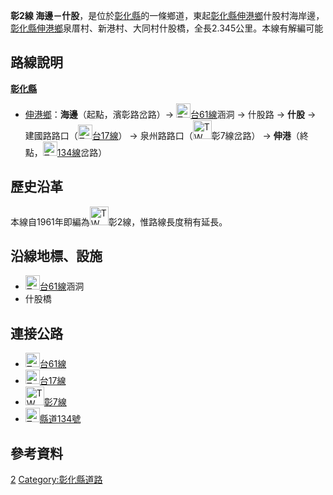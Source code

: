{{Infobox Taiwan Highway
|type=TH
|county=ch
|route=2
|Name=什股路
|Level=鄉道
|Length=2.345
|Start=[[彰化縣|彰化縣]][[伸港鄉|伸港鄉]]什股村海岸邊
|End=[[彰化縣|彰化縣]][[伸港鄉|伸港鄉]]泉厝村、新港村、大同村什股橋
}}
'''彰2線 海邊－什股'''，是位於[[彰化縣|彰化縣]]的一條鄉道，東起[[彰化縣|彰化縣]][[伸港鄉|伸港鄉]]什股村海岸邊，[[彰化縣|彰化縣]][[伸港鄉|伸港鄉]]泉厝村、新港村、大同村什股橋，全長2.345公里。{{r|thb}}本線有解編可能{{r|chcg}}

== 路線說明 ==
{{expand|time=2014-07-18}}
;'''[[彰化縣|彰化縣]]'''
*[[伸港鄉|伸港鄉]]：'''海邊'''（起點，濱彰路岔路）→ [[File:TW_PHW61.svg|23px]][[台61線|台61線]]涵洞 → 什股路 → '''什股''' → 建國路路口（[[File:TW_PHW17.svg|23px]][[台17線|台17線]]） → 泉州路路口（[[File:TW_THWch7.png|30px]]彰7線岔路） → '''伸港'''（終點，[[File:TW_CHW134.svg|23px]][[縣道134號|134線]]岔路）

== 歷史沿革 ==
本線自1961年即編為[[File:TW_THWch2.png|30px]]彰2線{{r|gazette1966}}，惟路線長度稍有延長。{{r|thb}}

== 沿線地標、設施 ==
*[[File:TW_PHW61.svg|23px]][[台61線|台61線]]涵洞
*什股橋

== 連接公路 ==
*[[File:TW_PHW61.svg|23px]][[台61線|台61線]]
*[[File:TW_PHW17.svg|23px]][[台17線|台17線]]
*[[File:TW_THWch7.png|30px]][[彰7線|彰7線]]
*[[File:TW_CHW134.svg|23px]][[縣道134號|縣道134號]]

== 參考資料 ==
{{reflist|refs=

<ref name="thb">{{cite web|url=https://spreadsheets.google.com/spreadsheet/pub?key=0Avc0r7dng8JrdFF0YmRlSEl1dWhxVmJtR2hwZDFmcFE&gid=5 |title=彰化縣鄉道公路路線表 |accessdate=2011-04-14 |date=2010-07-19 |publisher=公路總局}}</ref>

<ref name="gazette1966">{{cite web|url=http://gaz.ncl.edu.tw/detail.jsp?sysid=E0921514 |title=公告臺灣省縣鄉道及專用公路路線-{里程表}- |accessdate=2011-04-14 |date=1966-08-01 |work=政府公報資訊網 |publisher=臺灣省政府}}</ref>

<ref name="chcg">{{cite web|url=http://www.chcg.gov.tw/public_works/07other/other01_con.asp?topsn=2979&data_id=13569|title=鄉道彰2線調整計畫書 |accessdate=2014-07-30 |date=2013-09-12 |work=政府公報資訊網 |publisher=彰化縣政府工務局}}</ref>

}}

{{彰化縣鄉道}}

[[Category:彰化縣鄉道|2]]
[[Category:彰化縣道路|Category:彰化縣道路]]